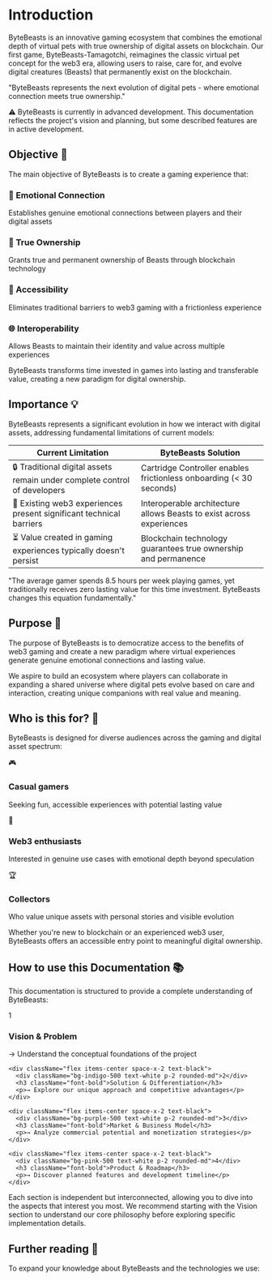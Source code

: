 
<div className="flex justify-center">
  <ThemeImage
    light="/svg/horizontallightlogo.png"
    dark="/svg/horizontaldarklogo.png"
    alt="ByteBeasts"
  />
</div>

# Introduction

ByteBeasts is an innovative gaming ecosystem that combines the emotional depth of virtual pets with true ownership of digital assets on blockchain. Our first game, ByteBeasts-Tamagotchi, reimagines the classic virtual pet concept for the web3 era, allowing users to raise, care for, and evolve digital creatures (Beasts) that permanently exist on the blockchain.

<div className="bg-gray-50 p-4 rounded-lg border border-gray-200 my-6 text-black">
  <p className="text-sm italic">
    "ByteBeasts represents the next evolution of digital pets - where emotional connection meets true ownership."
  </p>
</div>

⚠️ ByteBeasts is currently in advanced development. This documentation reflects the project's vision and planning, but some described features are in active development.

## Objective 🎯

The main objective of ByteBeasts is to create a gaming experience that:

<div className="grid grid-cols-1 md:grid-cols-2 gap-4 my-6 text-black">
  <div className="bg-blue-50 p-4 rounded-lg border border-blue-100">
    <h3 className="font-bold text-blue-700">💖 Emotional Connection</h3>
    <p>Establishes genuine emotional connections between players and their digital assets</p>
  </div>
  <div className="bg-green-50 p-4 rounded-lg border border-green-100">
    <h3 className="font-bold text-green-700">🔐 True Ownership</h3>
    <p>Grants true and permanent ownership of Beasts through blockchain technology</p>
  </div>
  <div className="bg-purple-50 p-4 rounded-lg border border-purple-100">
    <h3 className="font-bold text-purple-700">🚪 Accessibility</h3>
    <p>Eliminates traditional barriers to web3 gaming with a frictionless experience</p>
  </div>
  <div className="bg-amber-50 p-4 rounded-lg border border-amber-100">
    <h3 className="font-bold text-amber-700">🌐 Interoperability</h3>
    <p>Allows Beasts to maintain their identity and value across multiple experiences</p>
  </div>
</div>

ByteBeasts transforms time invested in games into lasting and transferable value, creating a new paradigm for digital ownership.

## Importance 💡

ByteBeasts represents a significant evolution in how we interact with digital assets, addressing fundamental limitations of current models:

<table className="overflow-hidden rounded-lg bg-white border border-gray-200 my-8 text-black">
  <thead>
    <tr className="bg-gradient-to-r from-yellow-500 to-red-500 text-white">
      <th className="py-3 px-4 text-left">Current Limitation</th>
      <th className="py-3 px-4 text-left">ByteBeasts Solution</th>
    </tr>
  </thead>
  <tbody>
    <tr className="border-t border-gray-200">
      <td className="py-3 px-4">🔒 Traditional digital assets remain under complete control of developers</td>
      <td className="py-3 px-4">Cartridge Controller enables frictionless onboarding (< 30 seconds)</td>
    </tr>
    <tr className="border-t border-gray-200">
      <td className="py-3 px-4">🧩 Existing web3 experiences present significant technical barriers</td>
      <td className="py-3 px-4">Interoperable architecture allows Beasts to exist across experiences</td>
    </tr>
    <tr className="border-t border-gray-200">
      <td className="py-3 px-4">⏳ Value created in gaming experiences typically doesn't persist</td>
      <td className="py-3 px-4">Blockchain technology guarantees true ownership and permanence</td>
    </tr>
  </tbody>
</table>

<div className="bg-gray-50 p-4 rounded-lg border border-gray-200 my-6 text-black">
  <p className="text-sm italic">
    "The average gamer spends 8.5 hours per week playing games, yet traditionally receives zero lasting value for this time investment. ByteBeasts changes this equation fundamentally."
  </p>
</div>

## Purpose 🚀

The purpose of ByteBeasts is to democratize access to the benefits of web3 gaming and create a new paradigm where virtual experiences generate genuine emotional connections and lasting value.

We aspire to build an ecosystem where players can collaborate in expanding a shared universe where digital pets evolve based on care and interaction, creating unique companions with real value and meaning.

## Who is this for? 👥

ByteBeasts is designed for diverse audiences across the gaming and digital asset spectrum:

<div className="space-y-4 my-6">
  <div className="flex items-start space-x-3">
    <div className="bg-blue-100 p-2 rounded-full">🎮</div>
    <div>
      <h3 className="font-bold">Casual gamers</h3>
      <p>Seeking fun, accessible experiences with potential lasting value</p>
    </div>
  </div>
  
  <div className="flex items-start space-x-3">
    <div className="bg-blue-100 p-2 rounded-full">👾</div>
    <div>
      <h3 className="font-bold">Web3 enthusiasts</h3>
      <p>Interested in genuine use cases with emotional depth beyond speculation</p>
    </div>
  </div>
  
  <div className="flex items-start space-x-3">
    <div className="bg-blue-100 p-2 rounded-full">🏆</div>
    <div>
      <h3 className="font-bold">Collectors</h3>
      <p>Who value unique assets with personal stories and visible evolution</p>
    </div>
  </div>

</div>

Whether you're new to blockchain or an experienced web3 user, ByteBeasts offers an accessible entry point to meaningful digital ownership.

## How to use this Documentation 📚

This documentation is structured to provide a complete understanding of ByteBeasts:

<div className="bg-gradient-to-r from-blue-50 to-purple-50 p-6 rounded-lg border border-blue-100 my-6">
  <div className="space-y-4">
    <div className="flex items-center space-x-2 text-black">
      <div className="bg-blue-500 text-white p-2 rounded-md">1&nbsp;</div>
      <h3 className="font-bold">Vision & Problem</h3>
      <p>→ Understand the conceptual foundations of the project</p>
    </div>
    
    <div className="flex items-center space-x-2 text-black">
      <div className="bg-indigo-500 text-white p-2 rounded-md">2</div>
      <h3 className="font-bold">Solution & Differentiation</h3>
      <p>→ Explore our unique approach and competitive advantages</p>
    </div>
    
    <div className="flex items-center space-x-2 text-black">
      <div className="bg-purple-500 text-white p-2 rounded-md">3</div>
      <h3 className="font-bold">Market & Business Model</h3>
      <p>→ Analyze commercial potential and monetization strategies</p>
    </div>
    
    <div className="flex items-center space-x-2 text-black">
      <div className="bg-pink-500 text-white p-2 rounded-md">4</div>
      <h3 className="font-bold">Product & Roadmap</h3>
      <p>→ Discover planned features and development timeline</p>
    </div>
  </div>
</div>

Each section is independent but interconnected, allowing you to dive into the aspects that interest you most. We recommend starting with the Vision section to understand our core philosophy before exploring specific implementation details.

## Further reading 📖

To expand your knowledge about ByteBeasts and the technologies we use:

<Sponsors />

